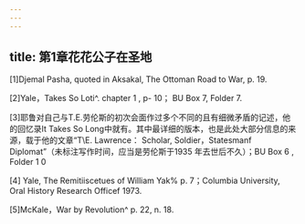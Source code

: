 ```yaml
---
---
---
```

title: 第1章花花公子在圣地
---




[1]Djemal Pasha, quoted in Aksakal, The Ottoman Road to War, p. 19.

[2]Yale，Takes So Loti^. chapter 1 , p- 10； BU Box 7, Folder 7.

[3]耶鲁对自己与T.E.劳伦斯的初次会面作过多个不同的且有细微矛盾的记述，他的回忆录It Takes So Long中就有。其中最详细的版本，也是此处大部分信息的来源，载于他的文章“T\E. Lawrence： Scholar, Soldier，Statesmanf Diplomat”（未标注写作时间，应当是劳伦斯于1935 年去世后不久）；BU Box 6 , Folder 1 0

[4] Yale, The Remitiiscetues of William Yak% p. 7；Columbia University, Oral History Research Officef 1973.

[5]McKale，War by Revolution^ p. 22, n. 18.